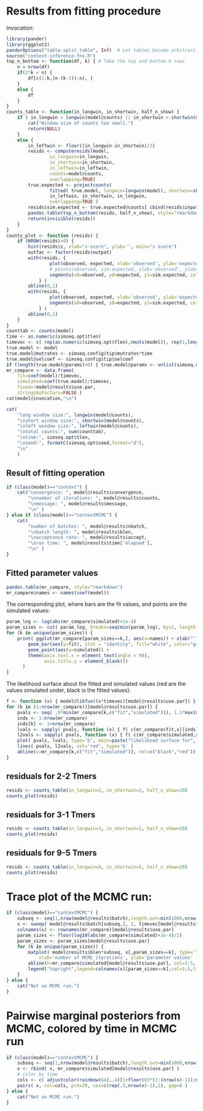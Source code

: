 # Results from fitting procedure

*Invocation:*
```r
library(pander)
library(ggplot2)
panderOptions("table.split.table", Inf)  # Let tables become arbitrarily wide rather than wrapping.
source("context-inference-fns.R")
top_n_bottom <- function(df, k) { # Take the top and bottom k rows
    n = nrow(df)
    if(2*k < n) {
        df[c(1:k,(n-(k-1)):n), ]
    }
    else {
        df
    }
}
counts_table <- function(in_longwin, in_shortwin, half_n_show) {
    if ( in_longwin > longwin(model@counts) || in_shortwin > shortwin(model@counts) ) {
        cat("Window size of counts too small.")
        return(NULL)
    }
    else {
        in_leftwin <- floor((in_longwin-in_shortwin)/2)
        resids <- computeresids(model,
                in_longwin=in_longwin,
                in_shortwin=in_shortwin,
                in_leftwin=in_leftwin,
                counts=model@counts, 
                overlapping=TRUE)
        true.expected <- projectcounts(
                fitted( true.model, longwin=longwin(model), shortwin=shortwin(model), leftwin=leftwin(model) ),
                in_leftwin, in_shortwin, in_longwin, 
                overlapping=TRUE )
        resids$sim.expected <- true.expected@counts[ cbind(resids$inpat,resids$outpat) ]
        pandoc.table(top_n_bottom(resids, half_n_show), style="rmarkdown")
        return(invisible(resids))
    }
}
counts_plot <- function (resids) {
    if (NROW(resids)>0) { 
        hist(resids$z, xlab="z-score", ylab='', main="z score") 
        outfac <- factor(resids$outpat)
        with(resids, {
                plot(observed, expected, xlab='observed', ylab='expected', col=rainbow(nlevels(outfac))[as.numeric(outfac)], pch=20, ylim=range(expected,sim.expected) ) 
                # points(observed, sim.expected, xlab='observed', ylab='expected', col=adjustcolor(rainbow(nlevels(outfac))[as.numeric(outfac)],.5), pch=1, cex=.75 ) 
                segments(x0=observed, y0=expected, y1=sim.expected, col=adjustcolor(rainbow(nlevels(outfac))[as.numeric(outfac)],.5) )
            } )
        abline(0,1)
        with(resids, {
                plot(observed, expected, xlab='observed', ylab='expected', log='xy', col=rainbow(nlevels(outfac))[as.numeric(outfac)], pch=20, ylim=pmax(1e-4,range(expected,sim.expected)) ) 
                segments(x0=observed, y0=expected, y1=sim.expected, col=adjustcolor(rainbow(nlevels(outfac))[as.numeric(outfac)],.5) )
            } )
        abline(0,1)
    }
}
counttab <- counts(model)
time <- as.numeric(simseq.opt$tlen)
timevec <- c( rep(as.numeric(simseq.opt$tlen),nmuts(model)), rep(1,length(coef(model))-nmuts(model)) )
true.model <- model
true.model@mutrates <- simseq.config$tip$mutrates*time
true.model@selcoef <- simseq.config$tip$selcoef
if (length(true.model@params)>0) { true.model@params <- unlist(simseq.config$tip$fixfn.params) }
mr_compare <- data.frame( 
    fit=coef(model)/timevec,
    simulated=coef(true.model)/timevec,
    fixed=!model@results$use.par,
    stringsAsFactors=FALSE )
cat(model@invocation,"\n")
```


```r
cat(
    "long window size:", longwin(model@counts),
    "\nshort window size:", shortwin(model@counts),
    "\nleft window size:", leftwin(model@counts),
    "\ntotal counts:", sum(counttab),
    "\ntime:", simseq.opt$tlen,
    "\nseed:", formatC(simseq.opt$seed,format="d"),
    "\n"
    )
```


## Result of fitting operation
```r
if (class(model)=="context") {
    cat("convergence: ", model@results$convergence,
        "\nnumber of iterations: ", model@results$counts,
        "\nmessage: ", model@results$message,
        "\n" )
} else if (class(model)=="contextMCMC") {
    cat(
        "number of batches: ", model@results$nbatch,
        "\nbatch length: ", model@results$blen,
        "\nacceptance rate: ", model@results$accept,
        "\nrun time: ", model@results$time['elapsed'],
        "\n" )
}
```


## Fitted parameter values
```r
pandoc.table(mr_compare, style="rmarkdown")
mr_compare$names <- names(coef(model))
```


The corresponding plot, where bars are the fit values, and points are the simulated values:
```r
param_log <- log(abs(mr_compare$simulated)+1e-4)
param_sizes <- cut( param_log, breaks=seq(min(param_log), by=2, length.out=1+ceiling(diff(range(param_log))/2)), include.lowest=TRUE )
for (k in unique(param_sizes)) {
    print( ggplot(mr_compare[param_sizes==k,], aes(x=names)) + xlab("") +
        geom_bar(aes(y=fit), stat = "identity", fill="white", color="gray") +
        geom_point(aes(y=simulated)) +
        theme(axis.text.x = element_text(angle = 90),
              axis.title.y = element_blank())
      )
}
```

The likelihood surface about the fitted and simulated values (red are the values simulated under, black is the fitted values):
```r
f <- function (x) { model@likfun((x*timevec)[model@results$use.par]) }
for (k in (1:nrow(mr_compare))[model@results$use.par]) {
    pvals <- seq( .9*min(mr_compare[k,c("fit","simulated")]), 1.1*max(mr_compare[k,c("fit","simulated")]), length.out=10 )
    inds <- 1:nrow(mr_compare)
    inds[k] <- 1+nrow(mr_compare)
    lvals <- sapply( pvals, function (x) { f( c(mr_compare$fit,x)[inds] ) } )
    l2vals <- sapply( pvals, function (x) { f( c(mr_compare$simulated,x)[inds] ) } )
    plot( pvals, lvals, type='b', main=paste("likelihood surface for", mr_compare$name[k]), ylab="log-likelihood", xlab='value', ylim=range(lvals,l2vals) )
    lines( pvals, l2vals, col='red', type='b' )
    abline(v=mr_compare[k,c("fit","simulated")], col=c("black","red"))
}
```

## residuals for 2-2 Tmers
```r
resids <- counts_table(in_longwin=2, in_shortwin=2, half_n_show=20)
counts_plot(resids)
```

## residuals for 3-1 Tmers
```r
resids <- counts_table(in_longwin=3, in_shortwin=1, half_n_show=20)
counts_plot(resids)
```

## residuals for 9-5 Tmers
```r
resids <- counts_table(in_longwin=9, in_shortwin=5, half_n_show=20)
counts_plot(resids)
```

# Trace plot of the MCMC run:
```r
if (class(model)=="contextMCMC") {
    subseq <- seq(1,nrow(model@results$batch),length.out=min(1000,nrow(model@results$batch)))
    x <- sweep( model@results$batch[subseq,], 2, timevec[model@results$use.par], "/" )
    colnames(x) <- rownames(mr_compare)[model@results$use.par]
    param_sizes <- floor(log10(abs(mr_compare$simulated)+1e-4)/2)
    param_sizes <- param_sizes[model@results$use.par]
    for (k in unique(param_sizes)) {
        matplot( model@results$blen*subseq, x[,param_sizes==k], type='l', col=1:5, lty=1:6, 
            xlab='number of MCMC iterations', ylab='parameter values' )
        abline(h=mr_compare$simulated[model@results$use.par], col=1:5, lty=1:6)
        legend("topright",legend=colnames(x)[param_sizes==k],col=1:5,lty=1:6)
    }
} else {
    cat("Not an MCMC run.")
}
```

# Pairwise marginal posteriors from MCMC, colored by time in MCMC run
```r
if (class(model)=="contextMCMC") {
    subseq <- seq(1,nrow(model@results$batch),length.out=min(1000,nrow(model@results$batch)))
    x <- rbind( x, mr_compare$simulated[model@results$use.par] ) 
    # color by time
    cols <- c( adjustcolor(rainbow(64),.4)[1+floor(65*(1:(nrow(x)-1))/nrow(x))], adjustcolor("black",.8) )
    pairs( x, col=cols, pch=20, cex=c(rep(.5,nrow(x)-1),2), gap=0 )
} else {
    cat("Not an MCMC run.")
}
```
